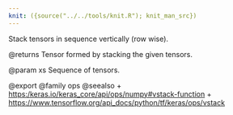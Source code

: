 ```yaml
---
knit: ({source("../../tools/knit.R"); knit_man_src})
---
```

Stack tensors in sequence vertically (row wise).

@returns
    Tensor formed by stacking the given tensors.

@param xs Sequence of tensors.

@export
@family ops
@seealso
+ <https:/keras.io/keras_core/api/ops/numpy#vstack-function>
+ <https://www.tensorflow.org/api_docs/python/tf/keras/ops/vstack>
